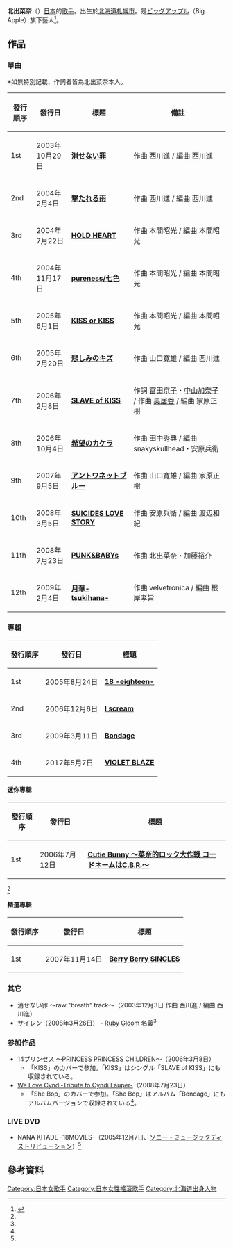 {{primarysources|time=2019-08-26}}
{{blpsources|time=2019-08-26}}
{{Infobox Musician
| Name = 北出菜奈
| Img = Nana Kitade.png
| Background = 女歌手
| Birth_name =
| Alias =
| 母校 = [[北海道教育大学附属札幌中学校|北海道教育大学附属札幌中学校]]
| Born = {{Birth date and age|1987|5|2}}
| Died =
| birthplace = {{JPN}}[[北海道|北海道]][[札幌市|札幌市]]
| Instrument =
| Genre = [[搖滾|搖滾]]
| Occupation = [[歌手|歌手]]
| Years_active = 2003年 -
| Label = [[SME_Records|SME Records]]（2003年-2009年）
| Production = Big Apple
| Associated_acts =
| URL = http://www.sonymusic.co.jp/nana/
| Notable_instruments =
}}
{{japanese|japanese=北出 菜奈|kana=きたで なな|romaji=Kitade Nana}}

'''北出菜奈'''（{{bd|1987年|5月2日}}）[[日本|日本]]的[[歌手|歌手]]。出生於[[北海道|北海道]][[札幌市|札幌市]]。是[[ビッグアップル_(港区)|ビッグアップル]]（Big Apple）旗下藝人<ref name="#1">{{cite web|title=official website|url=http://www.sonymusic.co.jp/nana/|accessdate=2010-08-05|archive-date=2004-10-08|archive-url=https://web.archive.org/web/20041008070649/http://www.sonymusic.co.jp/nana/|dead-url=no}}</ref>。

== 作品 ==
===單曲===
※如無特別記載、作詞者皆為北出菜奈本人。
{| class="wikitable" 
! 發行順序 !! 發行日 !! 標題 !! 備註
|-
! 1st
| 2003年10月29日 || ''' [[消せない罪|消せない罪]] ''' || 作曲 西川進 / 編曲 西川進
|-
! 2nd
| 2004年2月4日 || ''' [[撃たれる雨|撃たれる雨]] ''' || 作曲 西川進 / 編曲 西川進
|-
! 3rd
| 2004年7月22日 || '''  [[HOLD_HEART|HOLD HEART]] ''' || 作曲 本間昭光 / 編曲 本間昭光
|-
! 4th
| 2004年11月17日 || ''' [[pureness/七色|pureness/七色]] ''' || 作曲 本間昭光 / 編曲 本間昭光
|-
! 5th
| 2005年6月1日 || ''' [[KISS_or_KISS|KISS or KISS]] ''' || 作曲 本間昭光 / 編曲 本間昭光
|-
! 6th
| 2005年7月20日 || ''' [[悲しみのキズ|悲しみのキズ]] ''' || 作曲 山口寛雄 / 編曲 西川進
|-
! 7th
| 2006年2月8日 || ''' [[SLAVE_of_KISS|SLAVE of KISS]] ''' || 作詞 [[富田京子|富田京子]]・[[中山加奈子|中山加奈子]] / 作曲 [[奥居香|奥居香]] / 編曲 家原正樹
|-
! 8th
| 2006年10月4日 || ''' [[希望のカケラ|希望のカケラ]] ''' || 作曲 田中秀典 / 編曲 snakyskullhead・安原兵衛
|-
! 9th
| 2007年9月5日 || ''' [[アントワネットブルー|アントワネットブルー]] ''' || 作曲 山口寛雄 / 編曲 家原正樹
|-
! 10th
| 2008年3月5日 || ''' [[SUICIDES_LOVE_STORY|SUICIDES LOVE STORY]] ''' || 作曲 安原兵衛 / 編曲 渡辺和紀
|-
! 11th
| 2008年7月23日 || ''' [[PUNK&BABYs|PUNK&BABYs]] ''' || 作曲 北出菜奈・加藤裕介
|-
! 12th
| 2009年2月4日 || ''' [[月華-tsukihana-|月華-tsukihana-]] ''' || 作曲 velvetronica / 編曲 根岸孝旨
|}

===專輯===
{| class="wikitable" 
!發行順序!!發行日 !!標題
|-
! 1st
| 2005年8月24日 || ''' [[18_-eighteen-|18 -eighteen-]] ''' 
|-
! 2nd
| 2006年12月6日 || ''' [[I_scream|I scream]] ''' 
|-
! 3rd
| 2009年3月11日 || '''  [[Bondage|Bondage]] ''' 
|-
! 4th
| 2017年5月7日 || '''  [[VIOLET_BLAZE|VIOLET BLAZE]] '''  
|}

==== 迷你專輯 ====
{| class="wikitable" 
! 發行順序 !! 發行日 !! 標題
|-
! 1st
| 2006年7月12日 || ''' [[Cutie_Bunny_～菜奈的ロック大作戦_コードネームはC.B.R.～|Cutie Bunny ～菜奈的ロック大作戦 コードネームはC.B.R.～]] '''
|}<ref name="#1"/> 

==== 精選專輯 ====
{| class="wikitable" 
! 發行順序 !! 發行日 !! 標題
|-
! 1st
| 2007年11月14日 || ''' [[Berry_Berry_SINGLES|Berry Berry SINGLES]] '''
|}

===其它===
* 消せない罪 ～raw "breath" track～（2003年12月3日 作曲 西川進 / 編曲 西川進）
* [[サイレン_(ルビー・グルーム)|サイレン]]（2008年3月26日） - [[ルビー・グルーム|Ruby Gloom]] 名義<ref name="#1"/>

=== 参加作品 ===
* [[14プリンセス_〜PRINCESS_PRINCESS_CHILDREN〜|14プリンセス 〜PRINCESS PRINCESS CHILDREN〜]]（2006年3月8日）
**「KISS」のカバーで参加。「KISS」はシングル「SLAVE of KISS」にも収録されている。
* [[We_Love_Cyndi-Tribute_to_Cyndi_Lauper-|We Love Cyndi-Tribute to Cyndi Lauper-]]（2008年7月23日）
**「She Bop」のカバーで参加。「She Bop」はアルバム「Bondage」にもアルバムバージョンで収録されている<ref name="#1"/>。

=== LIVE DVD ===
* NANA KITADE -18MOVIES-（2005年12月7日、[[ソニー・ミュージックディストリビューション|ソニー・ミュージックディストリビューション]]）<ref name="#1"/>

==參考資料==
{{reflist}}

{{Authority control}}
{{DEFAULTSORT:Kitade Nana}}
[[Category:日本女歌手|Category:日本女歌手]]
[[Category:日本女性搖滾歌手|Category:日本女性搖滾歌手]]
[[Category:北海道出身人物|Category:北海道出身人物]]